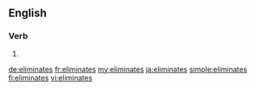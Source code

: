 ==English==

===Verb===
{{head|en}}

# {{en-third-person singular of|eliminate}}

[[de:eliminates]]
[[fr:eliminates]]
[[my:eliminates]]
[[ja:eliminates]]
[[simple:eliminates]]
[[fi:eliminates]]
[[vi:eliminates]]